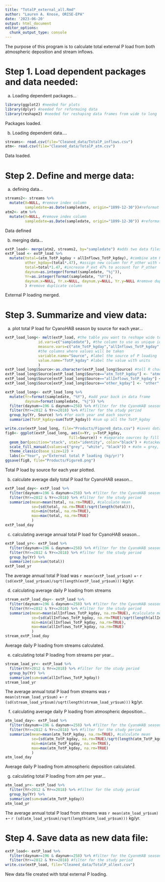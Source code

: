 ```yaml
---
title: "TotalP_external_all.Rmd"
author: "Lauren A. Knose, ORISE-EPA"
date: '2023-06-20'
output: html_document
editor_options: 
  chunk_output_type: console
---
```


The purpose of this program is to calculate total external P load from both 
atmospheric deposition and stream inflows.

# Step 1. Load dependent packages and data needed:

a) Loading dependent packages...

```r
library(ggplot2) #needed for plots
library(dplyr) #needed for reformaing data
library(reshape2) #needed for reshaping data frames from wide to long
```

Packages loaded.

b) Loading dependent data....

```r
streams<- read.csv(file="Cleaned_data/TotalP_inflows.csv") 
atm<- read.csv(file="Cleaned_data/TotalP_atm.csv")
```

Data loaded.

# Step 2. Define and merge data:

a) defining data...

```r
streams2<- streams %>%
  mutate(X=NULL, #remove index column
         sampledate=as.Date(sampledate, origin="1899-12-30"))#reformat date
atm2<- atm %>%
  mutate(X=NULL, #remove index column
         sampledate=as.Date(sampledate, origin="1899-12-30")) #reformat date
```

Data defined

b) merging data...

```r
extP_load<- merge(atm2, streams2, by="sampledate") #adds two data files together
extP_load <- extP_load %>%
  mutate(total=(atm_TotP_kgday + allInflows_TotP_kgday), #combine atm P and stream P
         other_kgday=(total*.47), #assign new column for P_other with 47% of total
         total=total*1.47, #increase P_ext 47% to account for P_other
         daynum=as.integer(format(sampledate, "%j")),
         Yr=as.integer(format(sampledate, "%Y")),
         daynum.x=NULL, Yr.x=NULL, daynum.y=NULL, Yr.y=NULL #remove duplicate columns
         ) #remove duplicate column
```

External P loading merged.

# Step 3. Summarize and view data:

a) plot total P load for CyanoHAB season by source for each year...
```r
extP_load_long<- melt(extP_load, #the table you want to reshape wide to long
               id.vars=c("sampledate"), #the column to use as unique id
               measure.vars=c("atm_TotP_kgday","allInflows_TotP_kgday", "other_kgday"), 
               #the columns where values will be taken
               variable.name="Source", #label the source of P loading
               value.name="TotP_kgday" #label the value with units
               )
extP_load_long$Source<-as.character(extP_load_long$Source) #tell R character data held
extP_load_long$Source[extP_load_long$Source=="atm_TotP_kgday"] <- "atmosphere"
extP_load_long$Source[extP_load_long$Source=="allInflows_TotP_kgday"] <- "streams"
extP_load_long$Source[extP_load_long$Source=="other_kgday"] <- "other"

extP_load_long<- extP_load_long %>%
  mutate(Yr=format(sampledate, "%Y"), #add year back in data frame
         daynum=format(sampledate, "%j")) %>%
  filter(daynum>=196 & daynum<=258) %>% #filter for the CyanoHAB season 
  filter(Yr>=2012 & Yr<=2018) %>% #filter for the study period
  group_by(Yr, Source) %>% #for each year and each source
  summarize(TotP_kgday=sum(TotP_kgday)) #sum up all the TotP_kgday

write.csv(extP_load_long, file="Products/Figure8_data.csv") #saves data table
fig8<- ggplot(extP_load_long, aes(x=Yr, y=TotP_kgday, 
                             fill=Source)) + #separate sources by fill color
  geom_bar(position="stack", stat="identity", color="black") + #stacked bar graph
  scale_fill_manual(values=c("grey", "white", "black")) + #atm = grey, streams=black, other=white
  theme_classic(base_size=12) +
  labs(x="Year", y="External total P loading (kg/yr)")
ggsave(fig8, file="Products/Figure8.png")
```

Total P load by source for each year plotted.

b) calculate average daily total P load for CyanoHAB season...

```r
extP_load_day<- extP_load %>%
  filter(daynum>=196 & daynum<=258) %>% #filter for the CyanoHAB season 
  filter(Yr>=2012 & Yr<=2018) %>% #filter for the study period
  summarize(mean=mean(total, na.rm=TRUE), #calculate mean
            se=(sd(total, na.rm=TRUE)/sqrt(length(total))),
            min=min(total, na.rm=TRUE),
            max=max(total, na.rm=TRUE)
            )
extP_load_day
```

c) calculating average annual total P load for CyanoHAB season...

```r
extP_load_yr<- extP_load %>%
  filter(daynum>=196 & daynum<=258) %>% #filter for the CyanoHAB season
  filter(Yr>=2012 & Yr<=2018) %>% #filter for the study period
  group_by(Yr) %>%
  summarize(sum=sum(total))
extP_load_yr
```

The average annual total P load was `r mean(extP_load_yr$sum)` +- 
`r (sd(extP_load_yr$sum)/sqrt(length(extP_load_yr$sum)))` kg/yr. 

d) calculating average daily P loading from streams

```r
stream_extP_load_day<- extP_load %>%
  filter(daynum>=196 & daynum<=258) %>% #filter for the CyanoHAB season 
  filter(Yr>=2012 & Yr<=2018) %>% #filter for the study period
  summarize(mean=mean(allInflows_TotP_kgday, na.rm=TRUE), #calculate mean
            se=(sd(allInflows_TotP_kgday, na.rm=TRUE)/sqrt(length(allInflows_TotP_kgday))),
            min=min(allInflows_TotP_kgday, na.rm=TRUE),
            max=max(allInflows_TotP_kgday, na.rm=TRUE)
            )
stream_extP_load_day
```

Average daily P loading from streams calculated.

e) calculating total P loading from streams per year...

```r
stream_load_yr<- extP_load %>%
  filter(Yr>2012 & Yr<=2018) %>% #filter for the study period
  group_by(Yr) %>%
  summarize(sum=sum(allInflows_TotP_kgday))
stream_load_yr
```

The average annual total P load from streams was `r mean(stream_load_yr$sum)` +- 
`r (sd(stream_load_yr$sum)/sqrt(length(stream_load_yr$sum)))` kg/yr. 

f) calculating average daily P loading from atmospheric deposition...

```r
atm_load_day<- extP_load %>%
  filter(daynum>=196 & daynum<=258) %>% #filter for the CyanoHAB season 
  filter(Yr>=2012 & Yr<=2018) %>% #filter for the study period
  summarize(mean=mean(atm_TotP_kgday, na.rm=TRUE), #calculate mean
            se=(sd(atm_TotP_kgday, na.rm=TRUE)/sqrt(length(atm_TotP_kgday))),
            min=min(atm_TotP_kgday, na.rm=TRUE),
            max=max(atm_TotP_kgday, na.rm=TRUE)
            )
atm_load_day
```

Average daily P loading from atmospheric deposition calculated.

g) calculating total P loading from atm per year...

```r
atm_load_yr<- extP_load %>%
  filter(Yr>2012 & Yr<=2018) %>% #filter for the study period
  group_by(Yr) %>%
  summarize(sum=sum(atm_TotP_kgday))
atm_load_yr
```

The average annual total P load from streams was `r mean(atm_load_yr$sum)` +- 
`r (sd(atm_load_yr$sum)/sqrt(length(atm_load_yr$sum)))` kg/yr. 

# Step 4. Save data as new data file:

```r
extP_load<- extP_load %>%
  filter(daynum>=196 & daynum<=258) %>% #filter for the CyanoHAB season
  filter(Yr>=2012 & Yr<=2018) #filter for the study period
write.csv(extP_load, file="Cleaned_data/TotalP_allext.csv")
```

New data file created with total external P loading.